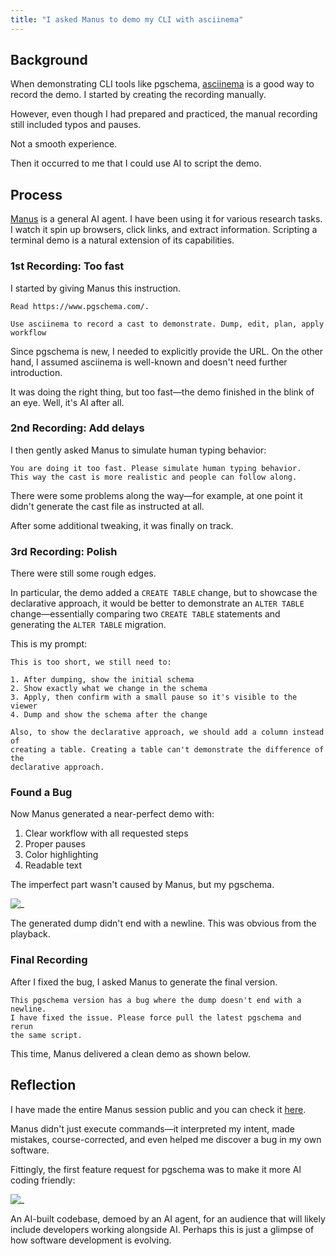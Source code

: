 ```yaml
---
title: "I asked Manus to demo my CLI with asciinema"
---
```



## Background

When demonstrating CLI tools like pgschema, [asciinema](https://asciinema.org) is a good way
to record the demo. I started by creating the recording manually.

<AsciinemaPlayer recordingId="a3nNUOReLrkW2yWzJs7TF1T7W" title="manual recording" height="400px" />

However, even though I had prepared and practiced, the manual recording still included typos and pauses.

Not a smooth experience.

Then it occurred to me that I could use AI to script the demo.


## Process

[Manus](https://manus.im) is a general AI agent. I have been using it for various research tasks. I watch it spin up browsers, click links, and extract information. Scripting a terminal demo is a natural extension of its capabilities.

### 1st Recording: Too fast

I started by giving Manus this instruction.

```text
Read https://www.pgschema.com/.

Use asciinema to record a cast to demonstrate. Dump, edit, plan, apply workflow 
```

Since pgschema is new, I needed to explicitly provide the URL. On the other hand, I assumed asciinema is well-known and doesn't need further introduction.

It was doing the right thing, but too fast—the demo finished in the blink of an eye. Well, it's AI after all.

### 2nd Recording: Add delays

I then gently asked Manus to simulate human typing behavior:

```text
You are doing it too fast. Please simulate human typing behavior.
This way the cast is more realistic and people can follow along.
```

There were some problems along the way—for example, at one point it didn't generate the cast file as instructed at all.

After some additional tweaking, it was finally on track.


### 3rd Recording: Polish

There were still some rough edges. 

In particular, the demo added a `CREATE TABLE` change, but to showcase
the declarative approach, it would be better to demonstrate an `ALTER TABLE` change—essentially comparing
two `CREATE TABLE` statements and generating the `ALTER TABLE` migration.

This is my prompt:

```text
This is too short, we still need to:

1. After dumping, show the initial schema
2. Show exactly what we change in the schema
3. Apply, then confirm with a small pause so it's visible to the viewer
4. Dump and show the schema after the change

Also, to show the declarative approach, we should add a column instead of
creating a table. Creating a table can't demonstrate the difference of the
declarative approach.
```

### Found a Bug

Now Manus generated a near-perfect demo with:

1. Clear workflow with all requested steps
1. Proper pauses
1. Color highlighting
1. Readable text

The imperfect part wasn't caused by Manus, but my pgschema.

![_](https://raw.githubusercontent.com/pgschema/pgschema/main/docs/images/blog/demo-with-manus-and-asciinema/bad-newline.webp)

The generated dump didn't end with a newline. This was obvious from the playback.

### Final Recording

After I fixed the bug, I asked Manus to generate the final version.

```text
This pgschema version has a bug where the dump doesn't end with a newline.
I have fixed the issue. Please force pull the latest pgschema and rerun
the same script.
```

This time, Manus delivered a clean demo as shown below.

<AsciinemaPlayer recordingId="vXHygDMUkGYsF6nmz2h0ONEQC" title="pgschema workflow demo" height="550px" />

## Reflection

I have made the entire Manus session public and you can check it [here](https://manus.im/share/8fEln1OzxpnsRSU1PnHweG?replay=1).

Manus didn't just execute commands—it interpreted my intent, made mistakes, course-corrected, and even helped me discover a bug in my own software.

Fittingly, the first feature request for pgschema was to make it more AI coding friendly:

![_](https://raw.githubusercontent.com/pgschema/pgschema/main/docs/images/blog/demo-with-manus-and-asciinema/ai-feature-request.webp)

An AI-built codebase, demoed by an AI agent, for an audience that will likely include developers working alongside AI. Perhaps this is just a glimpse of how software development is evolving.

